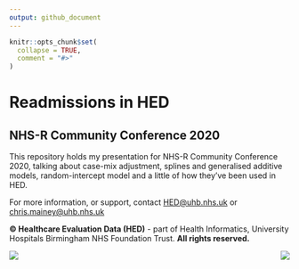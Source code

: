 ```yaml
---
output: github_document
---
```


<!-- README.md is generated from README.Rmd. Please edit that file -->

```r
knitr::opts_chunk$set(
  collapse = TRUE,
  comment = "#>"
)
```

# Readmissions in HED 
## NHS-R Community Conference 2020

<!-- badges: start -->
<!-- badges: end -->

This repository holds my presentation for NHS-R Community Conference 2020, talking about case-mix adjustment, splines and generalised additive models, random-intercept model and a little of how they've been used in HED.


For more information, or support, contact [HED@uhb.nhs.uk](mailto:HED@uhb.nhs.uk) or [chris.mainey@uhb.nhs.uk](mailto:chris.mainey@uhb.nhs.uk)

__&copy; Healthcare Evaluation Data (HED)__ - part of Health Informatics, University Hospitals Birmingham NHS Foundation Trust.  __All rights reserved.__

<img src='./assets/HI.png' align="left">
<img src='./assets/logo.png' align="right">